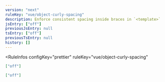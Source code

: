 ```yaml
---
version: "next"
ruleKey: "vue/object-curly-spacing"
description: Enforce consistent spacing inside braces in `<template>`
jsEntry: ["off"]
previousJsEntry: null
tsEntry: ["off"]
previousTsEntry: null
history: []
---
```


<RuleInfos 
  configKey="prettier" 
  ruleKey="vue/object-curly-spacing" 
>

```json
["off"]
```

```json
["off"]
```

</RuleInfos>
